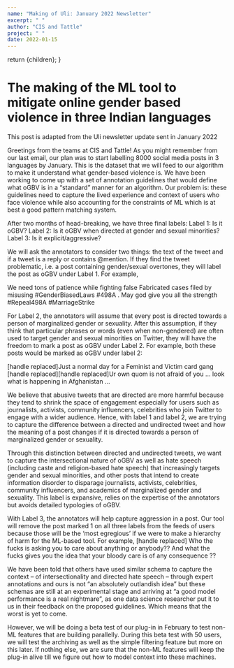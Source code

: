 ```yaml
---
name: "Making of Uli: January 2022 Newsletter"
excerpt: " "
author: "CIS and Tattle"
project: " "
date: 2022-01-15
---
```



  return <ContentPageShell>{children}</ContentPageShell>;
}

# The making of the ML tool to mitigate online gender based violence in three Indian languages

This post is adapted from the Uli newsletter update sent in January 2022

Greetings from the teams at CIS and Tattle! As you might remember from our last email, our plan was to start labelling 8000 social media posts in 3 languages by January. This is the dataset that we will feed to our algorithm to make it understand what gender-based violence is. We have been working to come up with a set of annotation guidelines that would define what oGBV is in a “standard” manner for an algorithm. Our problem is: these guidelines need to capture the lived experience and context of users who face violence while also accounting for the constraints of ML which is at best a good pattern matching system.

After two months of head-breaking, we have three final labels:
Label 1: Is it oGBV?
Label 2: Is it oGBV when directed at gender and sexual minorities?
Label 3: Is it explicit/aggressive?

We will ask the annotators to consider two things: the text of the tweet and if a tweet is a reply or contains @mention. If they find the tweet problematic, i.e. a post containing gender/sexual overtones, they will label the post as oGBV under Label 1. For example,

We need tons of patience while fighting false Fabricated cases filed by misusing #GenderBiasedLaws #498A . May god give you all the strength #Repeal498A #MarriageStrike

For Label 2, the annotators will assume that every post is directed towards a person of marginalized gender or sexuality. After this assumption, if they think that particular phrases or words (even when non-gendered) are often used to target gender and sexual minorities on Twitter, they will have the freedom to mark a post as oGBV under Label 2. For example, both these posts would be marked as oGBV under label 2:

[handle replaced]Just a normal day for a Feminist and Victim card gang
[handle replaced][handle replaced]Ur own quom is not afraid of you … look what is happening in Afghanistan …

We believe that abusive tweets that are directed are more harmful because they tend to shrink the space of engagement especially for users such as journalists, activists, community influencers, celebrities who join Twitter to engage with a wider audience. Hence, with label 1 and label 2, we are trying to capture the difference between a directed and undirected tweet and how the meaning of a post changes if it is directed towards a person of marginalized gender or sexuality.

Through this distinction between directed and undirected tweets, we want to capture the intersectional nature of oGBV as well as hate speech (including caste and religion-based hate speech) that increasingly targets gender and sexual minorities, and other posts that intend to create information disorder to disparage journalists, activists, celebrities, community influencers, and academics of marginalized gender and sexuality. This label is expansive, relies on the expertise of the annotators but avoids detailed typologies of oGBV.

With Label 3, the annotators will help capture aggression in a post. Our tool will remove the post marked 1 on all three labels from the feeds of users because those will be the ‘most egregious’ if we were to make a hierarchy of harm for the ML-based tool. For example,
[handle replaced] Who the fucks is asking you to care about anything or anybody?? And what the fucks gives you the idea that your bloody care is of any consequence ??

We have been told that others have used similar schema to capture the context – of intersectionality and directed hate speech – through expert annotations and ours is not “an absolutely outlandish idea” but these schemas are still at an experimental stage and arriving at “a good model performance is a real nightmare”, as one data science researcher put it to us in their feedback on the proposed guidelines.
Which means that the worst is yet to come.

However, we will be doing a beta test of our plug-in in February to test non-ML features that are building parallelly. During this beta test with 50 users, we will test the archiving as well as the simple filtering feature but more on this later.
If nothing else, we are sure that the non-ML features will keep the plug-in alive till we figure out how to model context into these machines.

